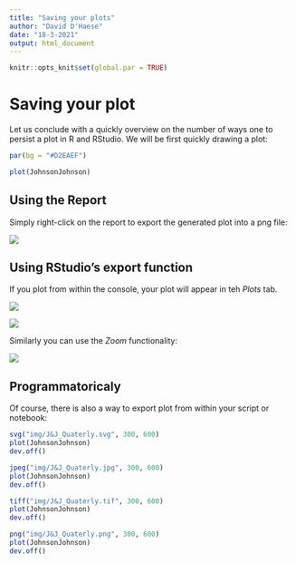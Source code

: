 ---
title: "Saving your plots"
author: "David D'Haese"
date: "18-3-2021"
output: html_document
---

```{r echo=FALSE}
knitr::opts_knit$set(global.par = TRUE)
```

# Saving your plot

Let us conclude with a quickly overview on the number of ways one to persist a plot in R and RStudio. We will be first quickly drawing a plot:

```{r echo = FALSE}
par(bg = "#D2EAEF")
```

```{r}
plot(JohnsonJohnson)
```

## Using the Report

Simply right-click on the report to export the generated plot into a png file:

![ ](img/export_01.png)

## Using RStudio's export function

If you plot from within the console, your plot will appear in teh _Plots_ tab.

![ ](img/export_02.png)

![ ](img/export_03.png)

Similarly you can use the _Zoom_ functionality:

![ ](img/export_04.png)

## Programmatoricaly

Of course, there is also a way to export plot from within your script or notebook:

```{r}
svg("img/J&J_Quaterly.svg", 300, 600)
plot(JohnsonJohnson)
dev.off()

jpeg("img/J&J_Quaterly.jpg", 300, 600)
plot(JohnsonJohnson)
dev.off()

tiff("img/J&J_Quaterly.tif", 300, 600)
plot(JohnsonJohnson)
dev.off()

png("img/J&J_Quaterly.png", 300, 600)
plot(JohnsonJohnson)
dev.off()
```

